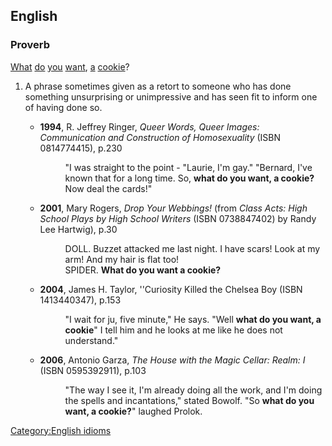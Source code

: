 ==English==

===Proverb===

[[What]] [[do]] [[you]] [[want]], [[a]] [[cookie]]?

# {{idiom}}  A phrase sometimes given as a retort to someone who has done something unsurprising or unimpressive and has seen fit to inform one of having done so.
#*'''1994''', R. Jeffrey Ringer, ''Queer Words, Queer Images: Communication and Construction of Homosexuality'' (ISBN 0814774415), p.230
#*:"I was straight to the point - "Laurie, I'm gay."  "Bernard, I've known that for a long time.  So, '''what do you want, a cookie?'''  Now deal the cards!"
#*'''2001''', Mary Rogers, ''Drop Your Webbings!'' (from ''Class Acts: High School Plays by High School Writers'' (ISBN 0738847402) by Randy Lee Hartwig), p.30
#*:DOLL. Buzzet attacked me last night.  I have scars!  Look at my arm!  And my hair is flat too!
#*:SPIDER. '''What do you want a cookie?'''
#*'''2004''', James H. Taylor, ''Curiosity Killed the Chelsea Boy (ISBN 1413440347), p.153
#*:"I wait for ju, five minute," He says.  "Well '''what do you want, a cookie'''" I tell him and he looks at me like he does not understand."
#*'''2006''', Antonio Garza, ''The House with the Magic Cellar: Realm: I'' (ISBN 0595392911), p.103
#*:"The way I see it, I'm already doing all the work, and I'm doing the spells and incantations," stated Bowolf.  "So '''what do you want, a cookie?'''" laughed Prolok.

[[Category:English idioms]]